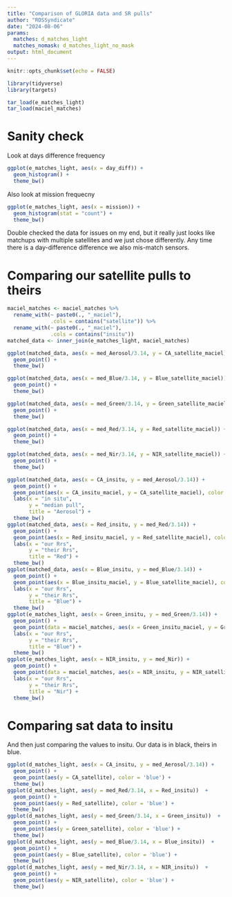 ```yaml
---
title: "Comparison of GLORIA data and SR pulls"
author: "ROSSyndicate"
date: "2024-08-06"
params:
  matches: d_matches_light
  matches_nomask: d_matches_light_no_mask
output: html_document
---
```


```r
knitr::opts_chunk$set(echo = FALSE)

library(tidyverse)
library(targets)

tar_load(e_matches_light)
tar_load(maciel_matches)
```

# Sanity check

Look at days difference frequency

```r
ggplot(e_matches_light, aes(x = day_diff)) + 
  geom_histogram() +
  theme_bw()
```

Also look at mission frequecny

```r
ggplot(e_matches_light, aes(x = mission)) + 
  geom_histogram(stat = "count") +
  theme_bw()
```

Double checked the data for issues on my end, but it really just looks like 
matchups with multiple satellites and we just chose differently. Any time there is
a day-difference difference we also mis-match sensors. 

# Comparing our satellite pulls to theirs


```r
maciel_matches <- maciel_matches %>% 
  rename_with(~ paste0(., "_maciel"),
              .cols = contains("satellite")) %>% 
  rename_with(~ paste0(., "_maciel"),
              .cols = contains("insitu")) 
matched_data <- inner_join(e_matches_light, maciel_matches)
```

```r
ggplot(matched_data, aes(x = med_Aerosol/3.14, y = CA_satellite_maciel)) +
  geom_point() +
  theme_bw()

ggplot(matched_data, aes(x = med_Blue/3.14, y = Blue_satellite_maciel)) +
  geom_point() +
  theme_bw()

ggplot(matched_data, aes(x = med_Green/3.14, y = Green_satellite_maciel)) +
  geom_point() +
  theme_bw()

ggplot(matched_data, aes(x = med_Red/3.14, y = Red_satellite_maciel)) +
  geom_point() +
  theme_bw()

ggplot(matched_data, aes(x = med_Nir/3.14, y = NIR_satellite_maciel)) +
  geom_point() +
  theme_bw()

```


```r
ggplot(matched_data, aes(x = CA_insitu, y = med_Aerosol/3.14)) + 
  geom_point() +
  geom_point(aes(x = CA_insitu_maciel, y = CA_satellite_maciel), color = "blue") +
  labs(x = "in situ",
       y = "median pull",
       title = "Aerosol") +
  theme_bw()
ggplot(matched_data, aes(x = Red_insitu, y = med_Red/3.14)) + 
  geom_point() +
  geom_point(aes(x = Red_insitu_maciel, y = Red_satellite_maciel), color = "blue") +
  labs(x = "our Rrs",
       y = "their Rrs",
       title = "Red") +
  theme_bw()
ggplot(matched_data, aes(x = Blue_insitu, y = med_Blue/3.14)) + 
  geom_point() +
  geom_point(aes(x = Blue_insitu_maciel, y = Blue_satellite_maciel), color = "blue") +
  labs(x = "our Rrs",
       y = "their Rrs",
       title = "Blue") +
  theme_bw()
ggplot(e_matches_light, aes(x = Green_insitu, y = med_Green/3.14)) + 
  geom_point() +
  geom_point(data = maciel_matches, aes(x = Green_insitu_maciel, y = Green_satellite_maciel), color = "blue") +
  labs(x = "our Rrs",
       y = "their Rrs",
       title = "Blue") +
  theme_bw()
ggplot(e_matches_light, aes(x = NIR_insitu, y = med_Nir)) + 
  geom_point() +
  geom_point(data = maciel_matches, aes(x = NIR_insitu, y = NIR_satellite), color = "blue") +
  labs(x = "our Rrs",
       y = "their Rrs",
       title = "Nir") +
  theme_bw()
```

# Comparing sat data to insitu

And then just comparing the values to insitu. Our data is in black, theirs in blue.

```r
ggplot(d_matches_light, aes(x = CA_insitu, y = med_Aerosol/3.14)) + 
  geom_point() +
  geom_point(aes(y = CA_satellite), color = 'blue') +
  theme_bw()
ggplot(d_matches_light, aes(y = med_Red/3.14, x = Red_insitu))  + 
  geom_point() +
  geom_point(aes(y = Red_satellite), color = 'blue') +
  theme_bw()
ggplot(d_matches_light, aes(y = med_Green/3.14, x = Green_insitu))  + 
  geom_point() +
  geom_point(aes(y = Green_satellite), color = 'blue') +
  theme_bw()
ggplot(d_matches_light, aes(y = med_Blue/3.14, x = Blue_insitu))  + 
  geom_point() +
  geom_point(aes(y = Blue_satellite), color = 'blue') +
  theme_bw()
ggplot(d_matches_light, aes(y = med_Nir/3.14, x = NIR_insitu))  + 
  geom_point() +
  geom_point(aes(y = NIR_satellite), color = 'blue') +
  theme_bw()
```

